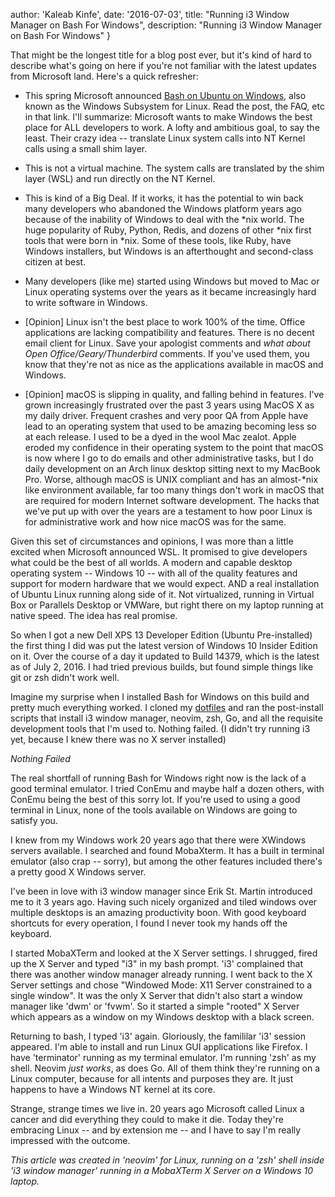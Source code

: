 
  author: 'Kaleab Kinfe',
  date: '2016-07-03',
  title: "Running i3 Window Manager on Bash For Windows",
  description:
    "Running i3 Window Manager on Bash For Windows"
}


That might be the longest title for a blog post ever, but it's kind of hard to describe what's going on here if you're not familiar with the latest updates from Microsoft land. Here's a quick refresher:

- This spring Microsoft announced [Bash on Ubuntu on Windows](https://msdn.microsoft.com/en-us/commandline/wsl/about), also known as the Windows Subsystem for Linux. Read the post, the FAQ, etc in that link. I'll summarize: Microsoft wants to make Windows the best place for ALL developers to work. A lofty and ambitious goal, to say the least. Their crazy idea -- translate Linux system calls into NT Kernel calls using a small shim layer.

- This is not a virtual machine. The system calls are translated by the shim layer (WSL) and run directly on the NT Kernel.

- This is kind of a Big Deal. If it works, it has the potential to win back many developers who abandoned the Windows platform years ago because of the inability of Windows to deal with the *nix world. The huge popularity of Ruby, Python, Redis, and dozens of other *nix first tools that were born in \*nix. Some of these tools, like Ruby, have Windows installers, but Windows is an afterthought and second-class citizen at best.

- Many developers (like me) started using Windows but moved to Mac or Linux operating systems over the years as it became increasingly hard to write software in Windows.

- [Opinion] Linux isn't the best place to work 100% of the time. Office applications are lacking compatibility and features. There is no decent email client for Linux. Save your apologist comments and _what about Open Office/Geary/Thunderbird_ comments. If you've used them, you know that they're not as nice as the applications available in macOS and Windows.

- [Opinion] macOS is slipping in quality, and falling behind in features. I've grown increasingly frustrated over the past 3 years using MacOS X as my daily driver. Frequent crashes and very poor QA from Apple have lead to an operating system that used to be amazing becoming less so at each release. I used to be a dyed in the wool Mac zealot. Apple eroded my confidence in their operating system to the point that macOS is now where I go to do emails and other administrative tasks, but I do daily development on an Arch linux desktop sitting next to my MacBook Pro. Worse, although macOS is UNIX compliant and has an almost-\*nix like environment available, far too many things don't work in macOS that are required for modern Internet software development. The hacks that we've put up with over the years are a testament to how poor Linux is for administrative work and how nice macOS was for the same.

Given this set of circumstances and opinions, I was more than a little excited when Microsoft announced WSL. It promised to give developers what could be the best of all worlds. A modern and capable desktop operating system -- Windows 10 -- with all of the quality features and support for modern hardware that we would expect. AND a real installation of Ubuntu Linux running along side of it. Not virtualized, running in Virtual Box or Parallels Desktop or VMWare, but right there on my laptop running at native speed. The idea has real promise.

So when I got a new Dell XPS 13 Developer Edition (Ubuntu Pre-installed) the first thing I did was put the latest version of Windows 10 Insider Edition on it. Over the course of a day it updated to Build 14379, which is the latest as of July 2, 2016. I had tried previous builds, but found simple things like git or zsh didn't work well.

Imagine my surprise when I installed Bash for Windows on this build and pretty much everything worked. I cloned my [dotfiles](https://github.com/bketelsen/dotfiles) and ran the post-install scripts that install i3 window manager, neovim, zsh, Go, and all the requisite development tools that I'm used to. Nothing failed. (I didn't try running i3 yet, because I knew there was no X server installed)

_Nothing Failed_

The real shortfall of running Bash for Windows right now is the lack of a good terminal emulator. I tried ConEmu and maybe half a dozen others, with ConEmu being the best of this sorry lot. If you're used to using a good terminal in Linux, none of the tools available on Windows are going to satisfy you.

I knew from my Windows work 20 years ago that there were XWindows servers available. I searched and found MobaXterm. It has a built in terminal emulator (also crap -- sorry), but among the other features included there's a pretty good X Windows server.

I've been in love with i3 window manager since Erik St. Martin introduced me to it 3 years ago. Having such nicely organized and tiled windows over multiple desktops is an amazing productivity boon. With good keyboard shortcuts for every operation, I found I never took my hands off the keyboard.

I started MobaXTerm and looked at the X Server settings. I shrugged, fired up the X Server and typed "i3" in my bash prompt. 'i3' complained that there was another window manager already running. I went back to the X Server settings and chose "Windowed Mode: X11 Server constrained to a single window". It was the only X Server that didn't also start a window manager like 'dwm' or 'fvwm'. So it started a simple "rooted" X Server which appears as a window on my Windows desktop with a black screen.

Returning to bash, I typed 'i3' again. Gloriously, the famililar 'i3' session appeared. I'm able to install and run Linux GUI applications like Firefox. I have 'terminator' running as my terminal emulator. I'm running 'zsh' as my shell. Neovim _just works_, as does Go. All of them think they're running on a Linux computer, because for all intents and purposes they are. It just happens to have a Windows NT kernel at its core.

Strange, strange times we live in. 20 years ago Microsoft called Linux a cancer and did everything they could to make it die. Today they're embracing Linux -- and by extension me -- and I have to say I'm really impressed with the outcome.

_This article was created in 'neovim' for Linux, running on a 'zsh' shell inside 'i3 window manager' running in a MobaXTerm X Server on a Windows 10 laptop._




